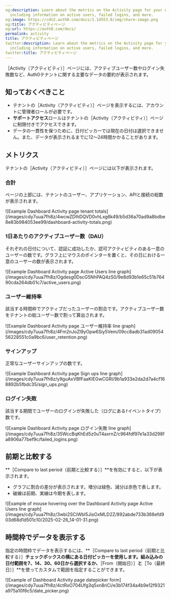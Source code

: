 ```yaml
---
og:description: Learn about the metrics on the Activity page for your Auth0 tenant,
  including information on active users, failed logins, and more.
og:image: https://cdn2.auth0.com/docs/1.14553.0/img/share-image.png
og:title: アクティビティページ
og:url: https://auth0.com/docs/
permalink: activity
title: アクティビティページ
twitter:description: Learn about the metrics on the Activity page for your Auth0 tenant,
  including information on active users, failed logins, and more.
twitter:title: アクティビティページ
---
```


［Activity（アクティビティ）］ページには、アクティブユーザー数やログイン失敗数など、Auth0テナントに関する主要なデータの要約が表示されます。

## 知っておくべきこと

* テナントの［Activity（アクティビティ）］ページを表示するには、アカウントに管理者ロールが必要です。
* **サポートアクセス**ロールはテナントの［Activity（アクティビティ）］ページに制限付きでアクセスできます。
* データの一貫性を保つために、日付ピッカーでは現在の日付は選択できません。また、データが表示されるまでに12～24時間かかることがあります。

## メトリクス

テナントの［Activity（アクティビティ）］ページには以下が表示されます。

### 合計

ページの上部には、テナントのユーザー、アプリケーション、APIと接続の総数が表示されます。

<Frame>![Example Dashboard Activity page tenant totals](/images/cdy7uua7fh8z/4wcwZDIhDQVD0vhLxg6k49/b5d36a70ad9a8bdbe8e83b984053ee99/dashboard-activity-totals.png)</Frame>

### 1日あたりのアクティブユーザー数（DAU）

それぞれの日付について、認証に成功したか、認可アクティビティのある一意のユーザーの数です。グラフ上にマウスのポインターを置くと、その日における一意のユーザーの数が表示されます。

<Frame>![Example Dashboard Activity page Active Users line graph](/images/cdy7uua7fh8z/Ogdesg0DscG5NhPAQ4zS0/9e8d93b1e65c51b76490cda264db01c7/active_users.png)</Frame>

### ユーザー維持率

該当する時間枠でアクティブだったユーザーの割合です。アクティブユーザー数をテナントの総ユーザー数で割って算出されます。

<Frame>![Example Dashboard Activity page ユーザー維持率 line graph](/images/cdy7uua7fh8z/4Fm2nJoZl9yOpw6Siy5Vem/09cc8adb31ad0905456228551c0a9bc6/user_retention.png)</Frame>

### サインアップ

正常なユーザーサインアップの数です。

<Frame>![Example Dashboard Activity page Sign ups line graph](/images/cdy7uua7fh8z/y9guAxVBfFaaKIEGwCGRI/9b1a933e2da2d7a4cf168892b5fbdc35/sign_ups.png)</Frame>

### ログイン失敗

該当する期間でユーザーのログインが失敗した（ログにある`f`イベントタイプ）数です。

<Frame>![Example Dashboard Activity page ログイン失敗 line graph](/images/cdy7uua7fh8z/35WccBqKhEd5z0uT4axrnZ/c964fdf97e1a33d298fa8906a77bef9c/failed_logins.png)</Frame>

## 前期と比較する

**［Compare to last period（前期と比較する）］**を有効にすると、以下が表示されます。

* グラフに割合の差分が表示されます。増分は緑色、減分は赤色で表します。
* 破線は前期、実線は今期を表します。

<Frame>![Example of mouse hovering over the Dashboard Activity page Active Users line graph](/images/cdy7uua7fh8z/3wbi2SCiWbI5JisOxMLD2Z/892abde733b368efd903d68d1d501c10/2025-02-26_14-01-31.png)</Frame>

## 時間枠でデータを表示する

指定の時間枠でデータを表示するには、**［Compare to last period（前期と比較する）］**チェックボックスの横にある日付ピッカーを使用します。組み込みの日付範囲を7、14、30、60日から選択するか、**［From（開始日）］**と**［To（最終日）］**を使ってカスタムで範囲を指定することができます。

<Frame>![Example of Dashboard Activity page datepicker form](/images/cdy7uua7fh8z/4ctRxO704Ufg3q5xn8riCi/e3b174f34a4b9e12f9321a975a10f6c5/date_picker.png)</Frame>